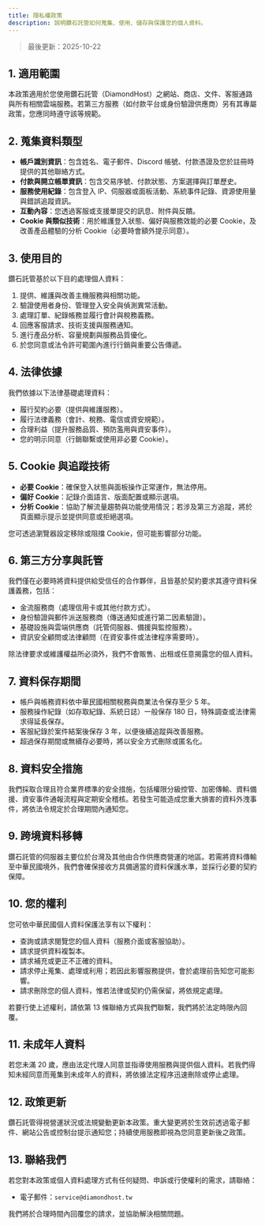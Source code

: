 ```yaml
---
title: 隱私權政策
description: 說明鑽石託管如何蒐集、使用、儲存與保護您的個人資料。
---
```


> 最後更新：2025-10-22

## 1. 適用範圍

本政策適用於您使用鑽石託管（DiamondHost）之網站、商店、文件、客服通路與所有相關雲端服務。若第三方服務（如付款平台或身份驗證供應商）另有其專屬政策，您應同時遵守該等規範。

## 2. 蒐集資料類型

- **帳戶識別資訊**：包含姓名、電子郵件、Discord 帳號、付款憑證及您於註冊時提供的其他聯絡方式。
- **付款與開立帳單資訊**：包含交易序號、付款狀態、方案選擇與訂單歷史。
- **服務使用紀錄**：包含登入 IP、伺服器或面板活動、系統事件記錄、資源使用量與錯誤追蹤資訊。
- **互動內容**：您透過客服或支援單提交的訊息、附件與反饋。
- **Cookie 與類似技術**：用於維護登入狀態、偏好與服務效能的必要 Cookie，及改善產品體驗的分析 Cookie（必要時會額外提示同意）。

## 3. 使用目的

鑽石託管基於以下目的處理個人資料：

1. 提供、維護與改善主機服務與相關功能。
2. 驗證使用者身份、管理登入安全與偵測異常活動。
3. 處理訂單、紀錄帳務並履行會計與稅務義務。
4. 回應客服請求、技術支援與服務通知。
5. 進行產品分析、容量規劃與服務品質優化。
6. 於您同意或法令許可範圍內進行行銷與重要公告傳遞。

## 4. 法律依據

我們依據以下法律基礎處理資料：

- 履行契約必要（提供與維護服務）。
- 履行法律義務（會計、稅務、電信或資安規範）。
- 合理利益（提升服務品質、預防濫用與資安事件）。
- 您的明示同意（行銷聯繫或使用非必要 Cookie）。

## 5. Cookie 與追蹤技術

- **必要 Cookie**：確保登入狀態與面板操作正常運作，無法停用。
- **偏好 Cookie**：記錄介面語言、版面配置或顯示選項。
- **分析 Cookie**：協助了解流量趨勢與功能使用情況；若涉及第三方追蹤，將於頁面顯示提示並提供同意或拒絕選項。

您可透過瀏覽器設定移除或阻擋 Cookie，但可能影響部分功能。

## 6. 第三方分享與託管

我們僅在必要時將資料提供給受信任的合作夥伴，且皆基於契約要求其遵守資料保護義務，包括：

- 金流服務商（處理信用卡或其他付款方式）。
- 身份驗證與郵件派送服務商（傳送通知或進行第二因素驗證）。
- 基礎設施與雲端供應商（託管伺服器、備援與監控服務）。
- 資訊安全顧問或法律顧問（在資安事件或法律程序需要時）。

除法律要求或維護權益所必須外，我們不會販售、出租或任意揭露您的個人資料。

## 7. 資料保存期間

- 帳戶與帳務資料依中華民國相關稅務與商業法令保存至少 5 年。
- 服務操作紀錄（如存取紀錄、系統日誌）一般保存 180 日，特殊調查或法律需求得延長保存。
- 客服紀錄於案件結案後保存 3 年，以便後續追蹤與改善服務。
- 超過保存期間或無續存必要時，將以安全方式刪除或匿名化。

## 8. 資料安全措施

我們採取合理且符合業界標準的安全措施，包括權限分級控管、加密傳輸、資料備援、資安事件通報流程與定期安全稽核。若發生可能造成您重大損害的資料外洩事件，將依法令規定於合理期間內通知您。

## 9. 跨境資料移轉

鑽石託管的伺服器主要位於台灣及其他由合作供應商營運的地區。若需將資料傳輸至中華民國境外，我們會確保接收方具備適當的資料保護水準，並採行必要的契約保障。

## 10. 您的權利

您可依中華民國個人資料保護法享有以下權利：

- 查詢或請求閱覽您的個人資料（服務介面或客服協助）。
- 請求提供資料複製本。
- 請求補充或更正不正確的資料。
- 請求停止蒐集、處理或利用；若因此影響服務提供，會於處理前告知您可能影響。
- 請求刪除您的個人資料，惟若法律或契約仍需保留，將依規定處理。

若要行使上述權利，請依第 13 條聯絡方式與我們聯繫，我們將於法定時限內回覆。

## 11. 未成年人資料

若您未滿 20 歲，應由法定代理人同意並指導使用服務與提供個人資料。若我們得知未經同意而蒐集到未成年人的資料，將依據法定程序迅速刪除或停止處理。

## 12. 政策更新

鑽石託管得視營運狀況或法規變動更新本政策。重大變更將於生效前透過電子郵件、網站公告或控制台提示通知您；持續使用服務即視為您同意更新後之政策。

## 13. 聯絡我們

 若您對本政策或個人資料處理方式有任何疑問、申訴或行使權利的需求，請聯絡：

- 電子郵件：`service@diamondhost.tw`

我們將於合理時間內回覆您的請求，並協助解決相關問題。